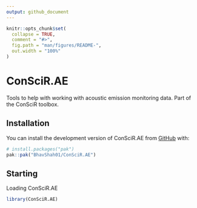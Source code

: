 ```yaml
---
output: github_document
---
```


<!-- README.md is generated from README.Rmd. Please edit that file -->

```r
knitr::opts_chunk$set(
  collapse = TRUE,
  comment = "#>",
  fig.path = "man/figures/README-",
  out.width = "100%"
)
```

# ConSciR.AE

<!-- badges: start -->
<!-- badges: end -->

Tools to help with working with acoustic emission monitoring data. Part of the ConSciR toolbox.

## Installation

You can install the development version of ConSciR.AE from [GitHub](https://github.com/) with:

``` r
# install.packages("pak")
pak::pak("BhavShah01/ConSciR.AE")
```

## Starting 

Loading ConSciR.AE 

```r
library(ConSciR.AE)
```


